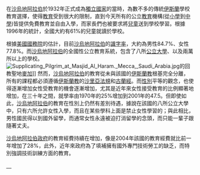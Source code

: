 {{unreferenced|time=2018-10-31T12:16:51+00:00}}
在[[沙烏地阿拉伯|沙烏地阿拉伯]]於1932年正式成為[[獨立|獨立]][[國家|國家]]的當時，為數不多的傳統[[伊斯蘭|伊斯蘭]]學校教育選擇，使得[[教育|教育]]受到很大的限制，直到今天所有的公立[[教育|教育]]機構(從[[小學|小學]]到[[中學|中學]])皆提供免費教育並自由入學，而家長們也被要求將[[兒童|兒童]]送到學校學習。根據1996年的統計，全國大約有61%的兒童就讀於學校。

根據[[美國國務院|美國國務院]]的估計，目前[[沙烏地阿拉伯|沙烏地阿拉伯]]的[[識字率|識字率]]，大約為男性84.7%、女性77.8%。而[[沙烏地阿拉伯|沙烏地阿拉伯]]的全國性公立教育系統，包含了八所[[公立大學|公立大學]]、以及兩萬所以上的學校。
[[File:Supplicating_Pilgrim_at_Masjid_Al_Haram._Mecca,_Saudi_Arabia.jpg|left]]的回教聖地[[麥加|麥加]]]]
然而，[[沙烏地阿拉伯|沙烏地阿拉伯]]的教育從未與該國的[[伊斯蘭教|伊斯蘭教]]根基完全分離，所有的課程都必須遵循[[伊斯蘭教|伊斯蘭教]]的[[沙里亞法規|沙里亞法規]]和[[古蘭經|古蘭經]]。而[[性別|性別]]平等的觀念，也使得逐漸增加女性受教育的機會逐漸增加，尤其是近年來女性接受教育的比例顯著地增加，在三十年之間，就學率由1970年的25%增加到2001年的47.5。但即使如此，[[沙烏地阿拉伯|沙烏地阿拉伯]]的教育在性別上仍然有差別待遇，據說在該國的八所公立大學中，只有六所允許女性入學，而且在某些學科上面是禁止女性學習的；與此相比，男性國民得以到國外留學，而通常女性永遠被迫打消留學的念頭，而只能一輩子跟隨著丈夫。

[[沙烏地阿拉伯政府|沙烏地阿拉伯政府]]的教育經費持續在增加，像是2004年該國的教育經費就比前一年增加了28%，此外，近年來政府為了填補擁有國外專門技術勞工的缺乏，而特別強調技術訓練方面的教育。

[[Category:沙特阿拉伯教育|　]]
{{亞洲各國教育}}